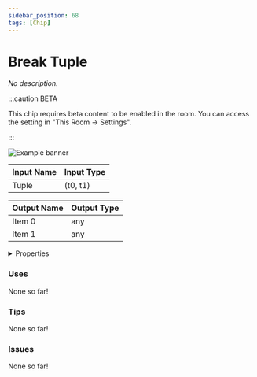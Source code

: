 ```yaml
---
sidebar_position: 68
tags: [Chip]
---
```


# Break Tuple

*No description.*

:::caution BETA

This chip requires beta content to be enabled in the room. You can access the setting in "This Room -> Settings".

:::

![Example banner](./assets/9478334a-451d-4802-bab1-4b05f00d45e4.svg)

| Input Name | Input Type |
|-----------|-----------|
| Tuple | (t0, t1) |

| Output Name | Output Type |
|-----------|-----------|
| Item 0 | any |
| Item 1 | any |


<details>
  <summary>Properties</summary>
  <div>
    <div>
    <table>
      <thead>
        <tr>
          <th>Is beta required?</th>
          <th>✅</th>
        </tr>
        <tr>
          <th>Is this chip a trolling risk?</th>
          <th>❌</th>
        </tr>
        <tr>
          <th>Chip UUPD</th>
          <th>._uuid</th>
        </tr>
      </thead>
    </table>
    </div>
  </div>
</details>

### Uses

None so far!

### Tips

None so far!

### Issues

None so far!